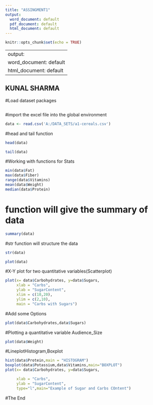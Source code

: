 ```yaml
---
title: "ASSINGMENT1"
output:
  word_document: default
  pdf_document: default
  html_document: default
---
```


```r
knitr::opts_chunk$set(echo = TRUE)
```
---
output:
  word_document: default
  html_document: default
---

## KUNAL SHARMA

#Load dataset packages
```r
```
#import the excel file into the global environment
```r

data <- read.csv('A:/DATA_SETS/a1-cereals.csv')
```
#head and  tail function 
```r
head(data)

tail(data)
```
#Working with functions for Stats
```r
min(data$Fat)
max(data$Fiber)
range(data$Vitamins)
mean(data$Weight)
median(data$Protein)
```

# function will give the summary of  data 
```r
summary(data)

```
#str function will structure the data 
```r
str(data)
```

```r
plot(data)
```
#X-Y plot for two quantitative variables(Scatterplot)
```r
plot(x= data$Carbohydrates, y=data$Sugars,
     xlab = "Carbs",
     ylab = "SugarContent",
     xlim = c(10,20),
     ylim = c(2,10),
     main = "Carbs with Sugars")

```
#Add some Options
```r
plot(data$Carbohydrates,data$Sugars)
```
#Plotting a quantitative variable Audience_Size
```r
plot(data$Weight)
```
#LineplotHistogram,Boxplot
```r
hist(data$Protein,main = "HISTOGRAM")
boxplot(data$Potassium,data$Vitamins,main="BOXPLOT")
plot(x= data$Carbohydrates, y=data$Sugars,

     xlab = "Carbs",
     ylab = "SugarContent",
	 type="l",main="Example of Sugar and Carbs COntent")

```

#The End




